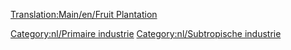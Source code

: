 [[Translation:Main/en/Fruit Plantation]]{{en/-}}
{{nl/Industrieën|image=Fruitplantation.png
|name=Boomgaard
|climates=[[Main/en/Klimaat/Nl#Subtropisch|Subtropisch]].
|accepts=Niets
|produces=[[Main/nl/Fruit|Fruit]].
|notes=Niet aanwezig in andere [[Main/nl/Klimaat|klimaten]].
}}

{{nl/Navbox Industrieën}}
[[Category:nl/Primaire industrie]]
[[Category:nl/Subtropische industrie]]